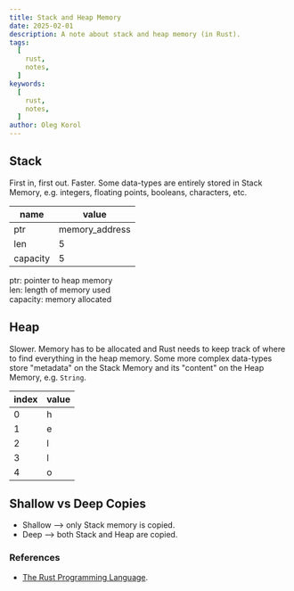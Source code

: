 ```yaml
---
title: Stack and Heap Memory
date: 2025-02-01
description: A note about stack and heap memory (in Rust).
tags:
  [
    rust,
    notes,
  ]
keywords:
  [
    rust,
    notes,
  ]
author: Oleg Korol
---
```



<Cards>
  <Cards.Card
    icon={"🥞"}
    title="Stack"
    href="#stack"
  />
  <Cards.Card
    icon={"📀"}
    title="Heap"
    href="#heap"
  />
</Cards>

## Stack

First in, first out. Faster.
Some data-types are entirely stored in Stack Memory, e.g. integers, floating points, booleans, characters, etc.

| name     | value            |
| -------- | ---------------- |
| ptr      | memory_address   |
| len      | 5                |
| capacity | 5                |

ptr: pointer to heap memory<br />
len: length of memory used<br />
capacity: memory allocated<br />

## Heap

Slower. Memory has to be allocated and Rust needs to keep track of where to find everything in the heap memory.
Some more complex data-types store "metadata" on the Stack Memory and its "content" on the Heap Memory, e.g. `String`.

| index | value |
| ----- | ----- |
| 0     | h     |
| 1     | e     |
| 2     | l     |
| 3     | l     |
| 4     | o     |


## Shallow vs Deep Copies

- Shallow --> only Stack memory is copied.
- Deep --> both Stack and Heap are copied.

### References

- [The Rust Programming Language](https://doc.rust-lang.org/book/ch04-01-what-is-ownership.html).